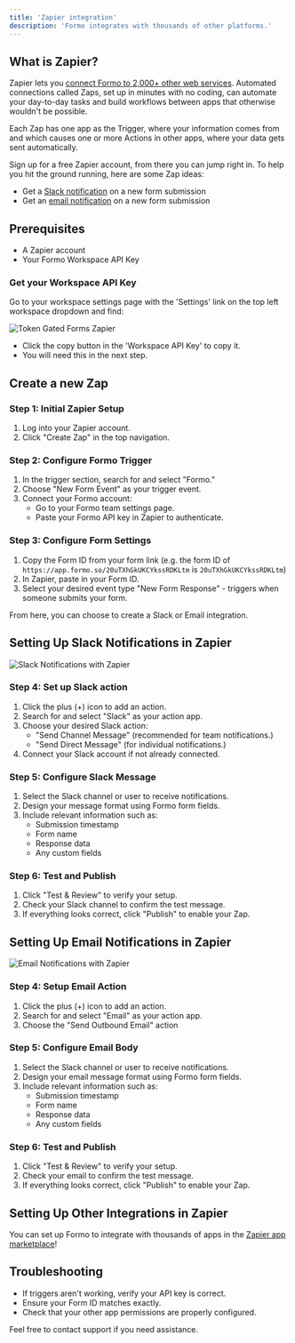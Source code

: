 ```yaml
---
title: 'Zapier integration'
description: 'Formo integrates with thousands of other platforms.'
---
```


## What is Zapier?

Zapier lets you [connect Formo to 2,000+ other web services](https://zapier.com/apps/formo/integrations). Automated connections called Zaps, set up in minutes with no coding, can automate your day-to-day tasks and build workflows between apps that otherwise wouldn't be possible.

Each Zap has one app as the Trigger, where your information comes from and which causes one or more Actions in other apps, where your data gets sent automatically.

Sign up for a free Zapier account, from there you can jump right in. To help you hit the ground running, here are some Zap ideas: 
- Get a [Slack notification](#setting-up-slack-notifications-in-zapier) on a new form submission
- Get an [email notification](#setting-up-email-notifications-in-zapier) on a new form submission

## Prerequisites

- A Zapier account
- Your Formo Workspace API Key

### Get your Workspace API Key

Go to your workspace settings page with the 'Settings' link on the top left workspace dropdown and find:

<Frame caption="Find your API Key in your workspace settings page.">
    <img src="/images/zapier-0.png" alt="Token Gated Forms Zapier" />
</Frame>

- Click the copy button in the 'Workspace API Key' to copy it.
- You will need this in the next step.

## Create a new Zap

### Step 1: Initial Zapier Setup

1. Log into your Zapier account.
2. Click "Create Zap" in the top navigation.

### Step 2: Configure Formo Trigger

1. In the trigger section, search for and select "Formo."
2. Choose "New Form Event" as your trigger event.
3. Connect your Formo account:
   - Go to your Formo team settings page.
   - Paste your Formo API key in Zapier to authenticate.

### Step 3: Configure Form Settings

1. Copy the Form ID from your form link (e.g. the form ID of `https://app.formo.so/20uTXhGkUKCYkssRDKLtm` is `20uTXhGkUKCYkssRDKLtm`)
2. In Zapier, paste in your Form ID.
3. Select your desired event type "New Form Response" - triggers when someone submits your form.

From here, you can choose to create a Slack or Email integration.

## Setting Up Slack Notifications in Zapier

<Frame>
	<img src="/images/zapier-slack.png" alt="Slack Notifications with Zapier" />
</Frame>

### Step 4: Set up Slack action

1. Click the plus (+) icon to add an action.
2. Search for and select "Slack" as your action app.
3. Choose your desired Slack action:
   - "Send Channel Message" (recommended for team notifications.)
   - "Send Direct Message" (for individual notifications.)
4. Connect your Slack account if not already connected.

### Step 5: Configure Slack Message

1. Select the Slack channel or user to receive notifications.
2. Design your message format using Formo form fields.
3. Include relevant information such as:
   - Submission timestamp
   - Form name
   - Response data
   - Any custom fields

### Step 6: Test and Publish

1. Click "Test & Review" to verify your setup.
2. Check your Slack channel to confirm the test message.
3. If everything looks correct, click "Publish" to enable your Zap.

## Setting Up Email Notifications in Zapier


<Frame>
	<img src="/images/zapier-email.png" alt="Email Notifications with Zapier" />
</Frame>

### Step 4: Setup Email Action

1. Click the plus (+) icon to add an action.
2. Search for and select "Email" as your action app.
3. Choose the "Send Outbound Email" action

### Step 5: Configure Email Body

1. Select the Slack channel or user to receive notifications.
2. Design your email message format using Formo form fields.
3. Include relevant information such as:
   - Submission timestamp
   - Form name
   - Response data
   - Any custom fields

### Step 6: Test and Publish

1. Click "Test & Review" to verify your setup.
2. Check your email to confirm the test message.
3. If everything looks correct, click "Publish" to enable your Zap.

## Setting Up Other Integrations in Zapier

You can set up Formo to integrate with thousands of apps in the [Zapier app marketplace](https://zapier.com/apps)!

## Troubleshooting

- If triggers aren't working, verify your API key is correct.
- Ensure your Form ID matches exactly.
- Check that your other app permissions are properly configured.

Feel free to contact support if you need assistance.